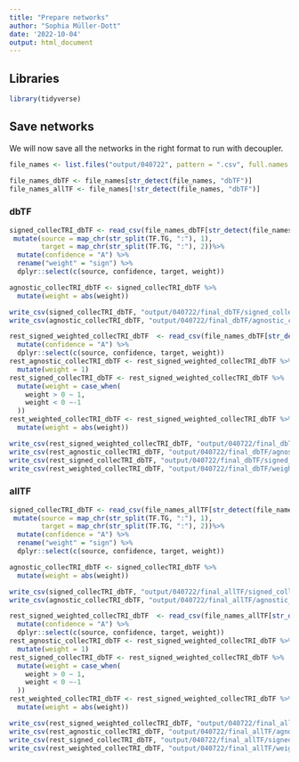 ```yaml
---
title: "Prepare networks"
author: "Sophia Müller-Dott"
date: '2022-10-04'
output: html_document
---
```


## Libraries
```r
library(tidyverse)
```


## Save networks
We will now save all the networks in the right format to run with decoupler.

```r
file_names <- list.files("output/040722", pattern = ".csv", full.names = T)

file_names_dbTF <- file_names[str_detect(file_names, "dbTF")]
file_names_allTF <- file_names[!str_detect(file_names, "dbTF")]
```

### dbTF
```r
signed_collecTRI_dbTF <- read_csv(file_names_dbTF[str_detect(file_names_dbTF, "sign")]) %>%
 mutate(source = map_chr(str_split(TF.TG, ":"), 1),
        target = map_chr(str_split(TF.TG, ":"), 2))%>% 
  mutate(confidence = "A") %>%
  rename("weight" = "sign") %>%
  dplyr::select(c(source, confidence, target, weight))

agnostic_collecTRI_dbTF <- signed_collecTRI_dbTF %>%
  mutate(weight = abs(weight))

write_csv(signed_collecTRI_dbTF, "output/040722/final_dbTF/signed_collecTRI.csv")
write_csv(agnostic_collecTRI_dbTF, "output/040722/final_dbTF/agnostic_collecTRI.csv")

rest_signed_weighted_collecTRI_dbTF  <- read_csv(file_names_dbTF[str_detect(file_names_dbTF, "weighted_gene")]) %>%
  mutate(confidence = "A") %>%
  dplyr::select(c(source, confidence, target, weight))
rest_agnostic_collecTRI_dbTF <- rest_signed_weighted_collecTRI_dbTF %>%
  mutate(weight = 1)
rest_signed_collecTRI_dbTF <- rest_signed_weighted_collecTRI_dbTF %>%
  mutate(weight = case_when(
    weight > 0 ~ 1,
    weight < 0 ~-1
  ))
rest_weighted_collecTRI_dbTF <- rest_signed_weighted_collecTRI_dbTF %>%
  mutate(weight = abs(weight))

write_csv(rest_signed_weighted_collecTRI_dbTF, "output/040722/final_dbTF/signed_weighted_res_collecTRI.csv")
write_csv(rest_agnostic_collecTRI_dbTF, "output/040722/final_dbTF/agnostic_res_collecTRI.csv")
write_csv(rest_signed_collecTRI_dbTF, "output/040722/final_dbTF/signed_res_collecTRI.csv")
write_csv(rest_weighted_collecTRI_dbTF, "output/040722/final_dbTF/weighted_res_collecTRI.csv")
```


### allTF
```r
signed_collecTRI_dbTF <- read_csv(file_names_allTF[str_detect(file_names_allTF, "sign")]) %>%
 mutate(source = map_chr(str_split(TF.TG, ":"), 1),
        target = map_chr(str_split(TF.TG, ":"), 2))%>% 
  mutate(confidence = "A") %>%
  rename("weight" = "sign") %>%
  dplyr::select(c(source, confidence, target, weight))

agnostic_collecTRI_dbTF <- signed_collecTRI_dbTF %>%
  mutate(weight = abs(weight))

write_csv(signed_collecTRI_dbTF, "output/040722/final_allTF/signed_collecTRI.csv")
write_csv(agnostic_collecTRI_dbTF, "output/040722/final_allTF/agnostic_collecTRI.csv")

rest_signed_weighted_collecTRI_dbTF  <- read_csv(file_names_allTF[str_detect(file_names_allTF, "weight")]) %>%
  mutate(confidence = "A") %>%
  dplyr::select(c(source, confidence, target, weight))
rest_agnostic_collecTRI_dbTF <- rest_signed_weighted_collecTRI_dbTF %>%
  mutate(weight = 1)
rest_signed_collecTRI_dbTF <- rest_signed_weighted_collecTRI_dbTF %>%
  mutate(weight = case_when(
    weight > 0 ~ 1,
    weight < 0 ~-1
  ))
rest_weighted_collecTRI_dbTF <- rest_signed_weighted_collecTRI_dbTF %>%
  mutate(weight = abs(weight))

write_csv(rest_signed_weighted_collecTRI_dbTF, "output/040722/final_allTF/signed_weighted_res_collecTRI.csv")
write_csv(rest_agnostic_collecTRI_dbTF, "output/040722/final_allTF/agnostic_res_collecTRI.csv")
write_csv(rest_signed_collecTRI_dbTF, "output/040722/final_allTF/signed_res_collecTRI.csv")
write_csv(rest_weighted_collecTRI_dbTF, "output/040722/final_allTF/weighted_res_collecTRI.csv")
```

